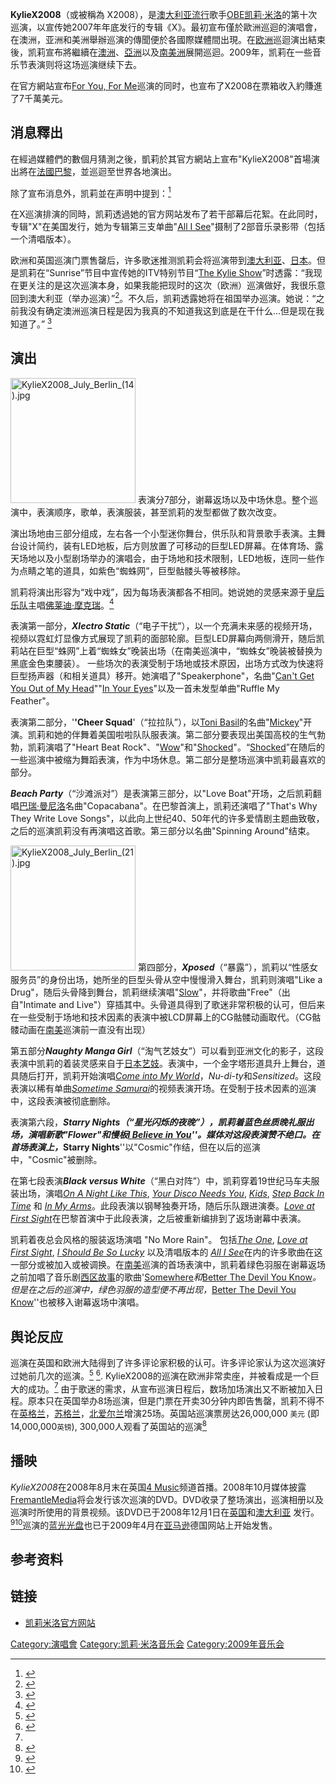 {{infobox concert tour |
| concert_tour_name = KylieX2008
| image = KylieX2008 July Berlin (13).jpg
| image_caption = 凯莉在她的2008全球巡演中表演
| album = ''[[X_(Kylie_Minogue_album)|X]]''
| artist = [[Kylie_Minogue|Kylie Minogue]]
| start_date = {{start date|2008|5|6}}
| end_date =  {{end date|2009|8|6}}
| number_of_legs    = 4
| number_of_shows   = [[欧洲|欧洲]]   58场<br />[[南美|南美]]   6场<br />[[亚洲|亚洲]]   7场<br />[[澳大利亚|澳大利亚]] 8场<br />[[非洲|非洲]]   1场<br />共计   80场
| last_tour = ''[[Showgirl:_The_Homecoming_Tour|Showgirl: The Homecoming Tour]]''<br />(2006)
| this_tour = '''''KylieX2008'''''<br />(2008/2009)
| next_tour = ''[[For_You,_For_Me_Tour|For You, For Me Tour]]'' <br /> (2009)
}}

'''KylieX2008'''（或被稱為 X2008），是[[澳大利亚|澳大利亚]][[流行|流行]]歌手[[OBE|OBE]][[凯莉·米洛|凯莉·米洛]]的第十次巡演，以宣传她2007年年底发行的专辑《X》。最初宣布僅於歐洲巡迴的演唱會，在澳洲，亚洲和美洲舉辦巡演的傳聞便於各國際媒體間出現。在[[欧洲|欧洲]]巡迴演出結束後，凯莉宣布將繼續在[[澳洲|澳洲]]、[[亞洲|亞洲]]以及[[南美洲|南美洲]]展開巡迴。2009年，凯莉在一些音乐节表演则将这场巡演继续下去。

在官方網站宣布[[For_You,_For_Me|For You, For Me]]巡演的同时，也宣布了X2008在票箱收入約賺進了7千萬美元。

== 消息釋出 ==
在經過媒體們的數個月猜測之後，凱莉於其官方網站上宣布"KylieX2008"首場演出將在[[法國|法國]][[巴黎|巴黎]]，並巡迴至世界各地演出。

除了宣布消息外，凯莉並在声明中提到：<ref>{{cite web|url=http://entertainment.timesonline.co.uk/tol/arts_and_entertainment/music/article2961365.ece|title=Kylie Minogue announces European tour|last=Schmidt|first=Veronica|date=2007-11-28|publisher=Times Online|accessdate=2008-05-06|archive-date=2019-10-18|archive-url=https://web.archive.org/web/20191018013349/https://www.the-tls.co.uk/|dead-url=no}}</ref>
{{cquote|這場巡演对于观众和我自身来说将会是一次全新並且令人兴奋的体验。《X》的电子混音让我有機會可以發掘全新的表演方式。有別於前两次巡演''（Showgril Greatest Hits Tour和Showgirl Homecoming Tour）''，"X"巡演将包括专辑最新单曲和过往老歌。我非常盼望第二年的巡演。}}

在X巡演排演的同時，凯莉透過她的官方网站发布了若干部幕后花絮。在此同时，专辑"X"在美国发行，她为专辑第三支单曲"[[All_I_See|All I See]]"摄制了2部音乐录影带（包括一个清唱版本）。

欧洲和英国巡演门票售罄后，许多歌迷推测凯莉会将巡演带到[[澳大利亚|澳大利亚]]、[[日本|日本]]。但是凯莉在“Sunrise”节目中宣传她的ITV特别节目“[[The_Kylie_Show|The Kylie Show]]”时透露：“我现在更关注的是这次巡演本身，如果我能把现时的这次（欧洲）巡演做好，我很乐意回到澳大利亚（举办巡演）”<ref>{{cite video |people=Minogue, Kylie (performer) |date=2008-01-14 |title=Exclusive Kylie Minogue interview on Sunrise (Part 2/2) |url=http://www.youtube.com/watch?v=XgfK2vqzc6Q |format= |medium= |publisher=Youtube |location= |accessdate=2008-08-09 |time=2:39 |quote=I just want to have in my head more solidly what the tour will be and if I can manage what I have so far, I would love to come back here |archive-date=2020-05-27 |archive-url=https://web.archive.org/web/20200527101540/https://www.youtube.com/watch?v=XgfK2vqzc6Q }}</ref>。不久后，凯莉透露她将在祖国举办巡演。她说：“之前我没有确定澳洲巡演日程是因为我真的不知道我这到底是在干什么...但是现在我知道了。” <ref name="herald">{{cite web |url=http://www.news.com.au/heraldsun/story/0,21985,24230153-2902,00.html |title=Kylie Minogue homecoming tour confirmed |date=2008-08-24 |accessdate=2008-08-25 |last=Koha |first=Nui Te |work=Sunday Herald Sun |deadurl=yes |archiveurl=https://web.archive.org/web/20080826145636/http://www.news.com.au/heraldsun/story/0%2C21985%2C24230153-2902%2C00.html |archivedate=2008-08-26 }}</ref>

== 演出 ==
[[File:KylieX2008_July_Berlin_(14).jpg|200px]]
表演分7部分，谢幕返场以及中场休息。整个巡演中，表演顺序，歌单，表演服装，甚至凯莉的发型都做了数次改变。

演出场地由三部分组成，左右各一个小型迷你舞台，供乐队和背景歌手表演。主舞台设计简约，装有LED地板，后方则放置了可移动的巨型LED屏幕。在体育场、露天场地以及小型剧场举办的演唱会，由于场地和技术限制，LED地板，连同一些作为点睛之笔的道具，如紫色“蜘蛛网”，巨型骷髅头等被移除。

凯莉将演出形容为“戏中戏”，因为每场表演都各不相同。她说她的灵感来源于[[皇后乐队|皇后乐队]]主唱[[佛莱迪·摩克瑞|佛莱迪·摩克瑞]]。<ref>{{cite web|url=http://www.femalefirst.co.uk/entertainment/Kylie+Minogue-56121.html|title=Kylie Minogue: Freddie Mercury Inspires Tour Performances.|date=2008-08-26|accessdate=2008-11-08|work=Female First|publisher=Play-2-Win Ltd|archive-date=2012-03-02|archive-url=https://web.archive.org/web/20120302181425/http://www.femalefirst.co.uk/entertainment/Kylie+Minogue-56121.html}}</ref>

表演第一部分，'''''Xlectro Static'''''（“电子干扰”），以一个充满未来感的视频开场，视频以霓虹灯显像方式展现了凯莉的面部轮廓。巨型LED屏幕向两侧滑开，随后凯莉站在巨型“蛛网”上着“蜘蛛女”晚装出场（在南美巡演中，“蜘蛛女”晚装被替换为黑底金色束腰装）。 一些场次的表演受制于场地或技术原因，出场方式改为快速将巨型扬声器（和相关道具）移开。她演唱了"Speakerphone"，名曲"[[Can't_Get_You_Out_of_My_Head|Can't Get You Out of My Head]]""[[In_Your_Eyes|In Your Eyes]]"以及一首未发型单曲"Ruffle My Feather"。

表演第二部分，'''''Cheer Squad''''（“拉拉队”），以[[Toni_Basil|Toni Basil]]的名曲"[[米奇_(歌曲)|Mickey]]"开演。凯莉和她的伴舞着美国啦啦队队服表演。第二部分要表现出美国高校的生气勃勃，凯莉演唱了"Heart Beat Rock"、"[[Wow_(Kylie_Minogue_song)|Wow]]"和"[[Shocked|Shocked]]"。“[[Shocked|Shocked]]”在随后的一些巡演中被缩为舞蹈表演，作为中场休息。第二部分是整场巡演中凯莉最喜欢的部分。

'''''Beach Party'''''（“沙滩派对”）是表演第三部分，以"Love Boat"开场，之后凯莉翻唱[[巴瑞·曼尼洛|巴瑞·曼尼洛]]名曲"Copacabana"。在巴黎首演上，凯莉还演唱了"That's Why They Write Love Songs"，以此向上世纪40、50年代的许多爱情剧主题曲致敬，之后的巡演凯莉没有再演唱这首歌。第三部分以名曲"Spinning Around"结束。

[[File:KylieX2008_July_Berlin_(21).jpg|200px]]
第四部分，'''''Xposed'''''（“暴露”），凯莉以“性感女服务员”的身份出场，她所坐的巨型头骨从空中慢慢滑入舞台，凯莉则演唱"Like a Drug"，随后头骨降到舞台，凯莉继续演唱"[[Slow|Slow]]"，并将歌曲"Free"（出自"Intimate and Live"）穿插其中。头骨道具得到了歌迷非常积极的认可，但后来在一些受制于场地和技术因素的表演中被LCD屏幕上的CG骷髅动画取代。（CG骷髅动画在[[南美|南美]]巡演前一直没有出现）

第五部分'''''Naughty Manga Girl'''''（“淘气艺妓女”）可以看到亚洲文化的影子，这段表演中凯莉的着装灵感来自于[[日本|日本]][[艺妓|艺妓]]。表演中，一个金字塔形道具升上舞台，道具随后打开，凯莉开始演唱''[[Come_into_My_World_(song)|Come into My World]]''，''Nu-di-ty''和''Sensitized''。这段表演以稀有单曲''[[Sometime_Samurai|Sometime Samurai]]''的视频表演开场。在受制于技术因素的巡演中，这段表演被彻底删除。

表演第六段，'''''Starry Nights'''''（“星光闪烁的夜晚”），凯莉着蓝色丝质晚礼服出场，演唱新歌"Flower"和慢板''[[I_Believe_in_You_(Kylie_Minogue_song)|I Believe in You]]''。媒体对这段表演赞不绝口。在首场表演上，  '''''Starry Nights'''''以"Cosmic"作结，但在以后的巡演中，"Cosmic"被删除。

在第七段表演'''''Black versus White'''''（“黑白对阵”）中，凯莉穿着19世纪马车夫服装出场，演唱''[[On_A_Night_Like_This|On A Night Like This]]'', ''[[Your_Disco_Needs_You|Your Disco Needs You]]'', ''[[Kids_(song)|Kids]]'', ''[[Step_Back_In_Time|Step Back In Time]]'' 和 ''[[In_My_Arms_(Kylie_Minogue_song)|In My Arms]]''。此段表演以钢琴独奏开场，随后乐队跟进演奏。''[[Love_at_First_Sight|Love at First Sight]]''在巴黎首演中于此段表演，之后被重新编排到了返场谢幕中表演。

凯莉着夜总会风格的服装返场演唱 "No More Rain"。 包括''[[The_One_(Kylie_Minogue_song)|The One]]'', ''[[Love_at_First_Sight|Love at First Sight]]'', ''[[I_Should_Be_So_Lucky|I Should Be So Lucky]]'' 以及清唱版本的 ''[[All_I_See|All I See]]''在内的许多歌曲在这一部分或被加入或被调换。在[[南美|南美]]巡演的首场表演中，凯莉着绿色羽服在谢幕返场之前加唱了音乐剧[[西区故事|西区故事]]的歌曲'[[Somewhere_(song)|Somewhere]]''和''[[Better_The_Devil_You_Know|Better The Devil You Know]]''。但是在之后的巡演中，绿色羽服的造型便不再出现，''[[Better_The_Devil_You_Know|Better The Devil You Know]]''也被移入谢幕返场中演唱。

== 舆论反应 ==
巡演在英国和欧洲大陆得到了许多评论家积极的认可。许多评论家认为这次巡演好过她前几次的巡演。<ref>{{cite web|url=http://www.independent.co.uk/arts-entertainment/music/reviews/kylie-minogue-secc-glasgow-861261.html|title=Kylie Minogue, SECC, Glasgow|date=2008-07-07|accessdate=2008-08-09|last=Pollock|first=David|work=The Independent|archive-date=2016-01-22|archive-url=https://web.archive.org/web/20160122105552/http://www.independent.co.uk/arts-entertainment/music/reviews/kylie-minogue-secc-glasgow-861261.html}}</ref> <ref name="critics">{{cite web |url=http://kylie.com/news/1744235 |title=Critics Wowed by X2008 London Shows! |date=2008-08-01 |accessdate=2008-08-09 |work=Minogue's Official Website |deadurl=yes |archiveurl=https://web.archive.org/web/20080822061951/http://kylie.com/news/1744235 |archivedate=2008-08-22 }}</ref>. KylieX2008的巡演在欧洲非常卖座，并被看成是一个巨大的成功。<ref name="critics"/> 由于歌迷的需求，从宣布巡演日程后，数场加场演出又不断被加入日程。原本只在英国举办8场巡演，但是门票在开卖30分钟内即告售罄，凯莉不得不在[[英格兰|英格兰]]，[[苏格兰|苏格兰]]，[[北爱尔兰|北爱尔兰]]增演25场。英国站巡演票房达26,000,000 <small>美元</small> (即 14,000,000<small>英镑</small>), 300,000人观看了英国站的巡演<ref>{{cite web|url=http://www.billboard.com/bbcom/charts/boxscore.jsp|title=Billboard Boxscore|date=2008-09-27|accessdate=2008-09-17|work=Billboard|archive-date=2012-07-23|archive-url=https://archive.is/20120723071054/www.billboard.com/bbcom/charts/boxscore.jsp|dead-url=no}}</ref>

== 播映 ==
{{main|“KylieX2008”世界巡迴演唱会}}
''KylieX2008''在2008年8月末在英国[[4_Music|4 Music]]频道首播。2008年10月媒体披露[[FremantleMedia|FremantleMedia]]将会发行该次巡演的DVD。DVD收录了整场演出，巡演相册以及巡演时所使用的背景视频。该DVD已于2008年12月1日在[[英国|英国]]和[[澳大利亚|澳大利亚]] 发行。 <ref>{{cite web|url=http://www.worldscreen.com/newscurrent.php?filename=kylie10288.htm|title=FME to Rep New Kylie Minogue Concert DVD|date=2008-10-28|accessdate=2008-11-08|last=Brzoznowski|first=Kristin|work=World Screen|publisher=WSN, Inc.|archive-date=2008-12-23|archive-url=https://web.archive.org/web/20081223114923/http://www.worldscreen.com/newscurrent.php?filename=kylie10288.htm|dead-url=no}}</ref><ref>{{cite web |url=http://www.ebroadcast.com.au/enews/dvd/FME-ACQUIRES-HOME-ENTERTAINMENT-RIGHTS-TO-KYLIE-S-2008-SPECTACULAR---KylieX2008-291008.html |title=FME Acquires Home Entertainment Rights to Kylie's 2008 Spectacular-KylieX2008 |date=2008-10-29 |accessdate=2008-11-08 |work=eBroadcast Australia |publisher=eNews |deadurl=yes |archiveurl=https://web.archive.org/web/20081102040836/http://www.ebroadcast.com.au/enews/dvd/FME-ACQUIRES-HOME-ENTERTAINMENT-RIGHTS-TO-KYLIE-S-2008-SPECTACULAR---KylieX2008-291008.html |archivedate=2008-11-02 }}</ref>巡演的[[蓝光光盘|蓝光光盘]]也已于2009年4月在[[亞馬遜公司|亚马逊]]德国网站上开始发售。

== 参考资料 ==
{{reflist|2}}

== 链接 ==
*[https://web.archive.org/web/20191130203057/https://www.kylie.com/ 凯莉米洛官方网站]

{{凯莉}}

[[Category:演唱會|Category:演唱會]]
[[Category:凯莉·米洛音乐会|Category:凯莉·米洛音乐会]]
[[Category:2009年音乐会|Category:2009年音乐会]]